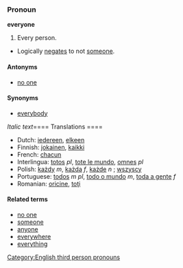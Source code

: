 === Pronoun ===
'''everyone'''
#Every person.
*Logically [[negates]] to not [[someone]].

==== Antonyms ====
*[[no one]]

==== Synonyms ====
*[[everybody]]

''Italic text''==== Translations ====
*Dutch: [[iedereen]], [[elkeen]]
*Finnish: [[jokainen]], [[kaikki]]
*French: [[chacun]]
*Interlingua: [[totos]] ''pl'', [[tote le mundo]], [[omnes]] ''pl''
*Polish: [[każdy]] ''m'', [[każda]] ''f'', [[każde]] ''n'' ; [[wszyscy]]
*Portuguese: [[todos]] ''m pl'', [[todo o mundo]] ''m'', [[toda a gente]] ''f''
*Romanian: [[oricine]], [[toţi]]

====Related terms====
*[[no one]]
*[[someone]]
*[[anyone]]
*[[everywhere]]
*[[everything]]

[[Category:English third person pronouns]]